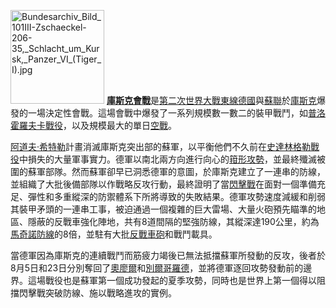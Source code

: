 [[Image:Bundesarchiv_Bild_101III-Zschaeckel-206-35,_Schlacht_um_Kursk,_Panzer_VI_(Tiger_I).jpg|150px]]
'''[[庫斯克會戰|庫斯克會戰]]'''是[[第二次世界大戰|第二次世界大戰]][[蘇德戰爭|東線]][[納粹德國|德國]]與[[蘇聯|蘇聯]]於[[庫斯克|庫斯克]]爆發的一場決定性會戰。這場會戰中爆發了一系列規模數一數二的裝甲戰鬥，如[[普洛霍羅夫卡戰役|普洛霍羅夫卡戰役]]，以及規模最大的單日[[空戰|空戰]]。

[[阿道夫·希特勒|阿道夫·希特勒]]計畫消滅庫斯克突出部的蘇軍，以平衡他們不久前在[[史達林格勒戰役|史達林格勒戰役]]中損失的大量軍事實力。德軍以南北兩方向進行向心的[[箝形攻勢|箝形攻勢]]，並最終殲滅被圍的蘇軍部隊。然而蘇軍卻早已洞悉德軍的意圖，於庫斯克建立了一連串的防線，並組織了大批後備部隊以作戰略反攻行動，最終證明了當[[閃擊戰|閃擊戰]]在面對一個準備充足、彈性和多重縱深的防禦體系下所將導致的失敗結果。德軍攻勢速度減緩和削弱其裝甲矛頭的一連串工事，被迫通過一個複雜的巨大雷場、大量火砲預先瞄準的地區、隱蔽的反戰車強化陣地，共有8道間隔的堅強防線，其縱深達190公里，約為[[馬奇諾防線|馬奇諾防線]]的8倍，並駐有大批[[反戰車砲|反戰車砲]]和戰鬥載具。

當德軍因為庫斯克的連續戰鬥而筋疲力竭後已無法抵擋蘇軍所發動的反攻，後者於8月5日和23日分別奪回了[[奧廖爾|奧廖爾]]和[[別爾哥羅德|別爾哥羅德]]，並將德軍逐回攻勢發動前的邊界。這場戰役也是蘇軍第一個成功發起的夏季攻勢，同時也是世界上第一個得以阻擋閃擊戰突破防線、施以戰略進攻的實例。